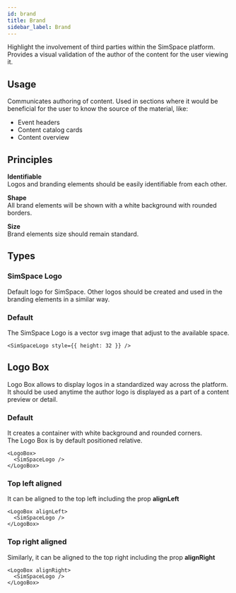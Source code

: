 ```yaml
---
id: brand
title: Brand
sidebar_label: Brand
---
```



Highlight the involvement of third parties within the SimSpace platform. Provides a visual validation of the author of the content for the user viewing it.

<ShowCase>
  <LogoBox>
    <SimSpaceLogo />
  </LogoBox>
</ShowCase>

## Usage

Communicates authoring of content. Used in sections where it would be beneficial for the user to know the source of the material, like:

- Event headers
- Content catalog cards
- Content overview

## Principles

**Identifiable**  
Logos and branding elements should be easily identifiable from each other.

**Shape**  
All brand elements will be shown with a white background with rounded borders.

**Size**  
Brand elements size should remain standard.

## Types

### SimSpace Logo

Default logo for SimSpace. Other logos should be created and used in the branding elements in a similar way.

### Default

The SimSpace Logo is a vector svg image that adjust to the available space.

```tsx live
<SimSpaceLogo style={{ height: 32 }} />
```

## Logo Box

Logo Box allows to display logos in a standardized way across the platform.  
It should be used anytime the author logo is displayed as a part of a content preview or detail.

### Default

It creates a container with white background and rounded corners.  
The Logo Box is by default positioned relative.

```tsx live
<LogoBox>
  <SimSpaceLogo />
</LogoBox>
```

### Top left aligned

It can be aligned to the top left including the prop **alignLeft**

```tsx live
<LogoBox alignLeft>
  <SimSpaceLogo />
</LogoBox>
```

### Top right aligned

Similarly, it can be aligned to the top right including the prop **alignRight**

```tsx live
<LogoBox alignRight>
  <SimSpaceLogo />
</LogoBox>
```

